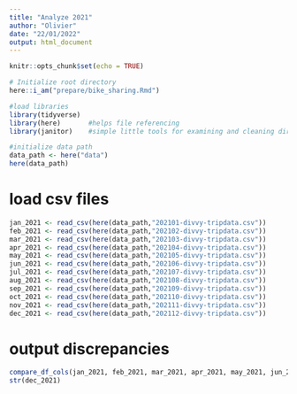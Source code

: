 ```yaml
---
title: "Analyze 2021"
author: "Olivier"
date: "22/01/2022"
output: html_document
---
```


```r
knitr::opts_chunk$set(echo = TRUE)
```

```r
# Initialize root directory
here::i_am("prepare/bike_sharing.Rmd")

#load libraries
library(tidyverse)
library(here)       #helps file referencing
library(janitor)    #simple little tools for examining and cleaning dirty data.

#initialize data path
data_path <- here("data")
here(data_path)
```

# load csv files
```r
jan_2021 <- read_csv(here(data_path,"202101-divvy-tripdata.csv"))
feb_2021 <- read_csv(here(data_path,"202102-divvy-tripdata.csv"))
mar_2021 <- read_csv(here(data_path,"202103-divvy-tripdata.csv"))
apr_2021 <- read_csv(here(data_path,"202104-divvy-tripdata.csv"))
may_2021 <- read_csv(here(data_path,"202105-divvy-tripdata.csv"))
jun_2021 <- read_csv(here(data_path,"202106-divvy-tripdata.csv"))
jul_2021 <- read_csv(here(data_path,"202107-divvy-tripdata.csv"))
aug_2021 <- read_csv(here(data_path,"202108-divvy-tripdata.csv"))
sep_2021 <- read_csv(here(data_path,"202109-divvy-tripdata.csv"))
oct_2021 <- read_csv(here(data_path,"202110-divvy-tripdata.csv"))
nov_2021 <- read_csv(here(data_path,"202111-divvy-tripdata.csv"))
dec_2021 <- read_csv(here(data_path,"202112-divvy-tripdata.csv"))
```
# output discrepancies
```r
compare_df_cols(jan_2021, feb_2021, mar_2021, apr_2021, may_2021, jun_2021, jul_2021, aug_2021, sep_2021, oct_2021, nov_2021,dec_2021, return="mismatch")
str(dec_2021)
```

